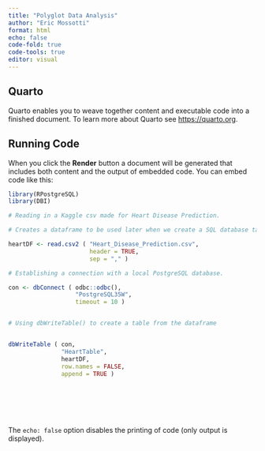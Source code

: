 ```yaml
---
title: "Polyglot Data Analysis"
author: "Eric Mossotti"
format: html
echo: false
code-fold: true
code-tools: true
editor: visual
---
```


## Quarto

Quarto enables you to weave together content and executable code into a finished document. To learn more about Quarto see <https://quarto.org>.

## Running Code

When you click the **Render** button a document will be generated that includes both content and the output of embedded code. You can embed code like this:

```r

library(RPostgreSQL)
library(DBI)

# Reading in a Kaggle csv made for Heart Disease Prediction.

# Creates a dataframe to be used later when we create a SQL database table from it.

heartDF <- read.csv2 ( "Heart_Disease_Prediction.csv", 
                       header = TRUE, 
                       sep = "," )

# Establishing a connection with a local PostgreSQL database.

con <- dbConnect ( odbc::odbc(), 
                   "PostgreSQL35W", 
                   timeout = 10 )


# Using dbWriteTable() to create a table from the dataframe


dbWriteTable ( con, 
               "HeartTable", 
               heartDF, 
               row.names = FALSE, 
               append = TRUE )







```

```python





```

The `echo: false` option disables the printing of code (only output is displayed).
